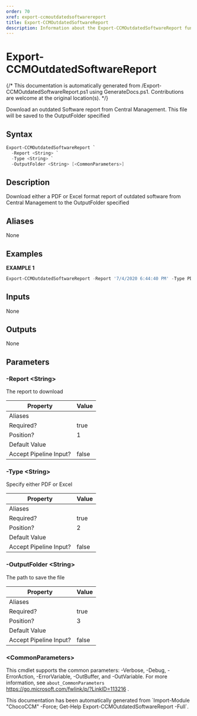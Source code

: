 ```yaml
---
order: 70
xref: export-ccmoutdatedsoftwarereport
title: Export-CCMOutdatedSoftwareReport
description: Information about the Export-CCMOutdatedSoftwareReport function
---
```


# Export-CCMOutdatedSoftwareReport

{/* This documentation is automatically generated from /Export-CCMOutdatedSoftwareReport.ps1 using GenerateDocs.ps1. Contributions are welcome at the original location(s). */}

Download an outdated Software report from Central Management. This file will be saved to the OutputFolder specified

## Syntax

```powershell
Export-CCMOutdatedSoftwareReport `
  -Report <String> `
  -Type <String> `
  -OutputFolder <String> [<CommonParameters>]
```

## Description

Download either a PDF or Excel format report of outdated software from Central Management to the OutputFolder specified


## Aliases

None

## Examples

 **EXAMPLE 1**

```powershell
Export-CCMOutdatedSoftwareReport -Report '7/4/2020 6:44:40 PM' -Type PDF -OutputFolder C:\CCMReports

```

## Inputs

None

## Outputs

None

## Parameters

###  -Report &lt;String&gt;
The report to download

Property               | Value
---------------------- | -----
Aliases                |
Required?              | true
Position?              | 1
Default Value          |
Accept Pipeline Input? | false

###  -Type &lt;String&gt;
Specify either PDF or Excel

Property               | Value
---------------------- | -----
Aliases                |
Required?              | true
Position?              | 2
Default Value          |
Accept Pipeline Input? | false

###  -OutputFolder &lt;String&gt;
The path to save the file

Property               | Value
---------------------- | -----
Aliases                |
Required?              | true
Position?              | 3
Default Value          |
Accept Pipeline Input? | false

### &lt;CommonParameters&gt;

This cmdlet supports the common parameters: -Verbose, -Debug, -ErrorAction, -ErrorVariable, -OutBuffer, and -OutVariable. For more information, see `about_CommonParameters` https://go.microsoft.com/fwlink/p/?LinkID=113216 .



<Xref title="Function Reference" value="chococcm-functions" />

<Callout type="info">
    This documentation has been automatically generated from `Import-Module "ChocoCCM" -Force; Get-Help Export-CCMOutdatedSoftwareReport -Full`.
</Callout>
